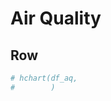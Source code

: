 

Air Quality
=====================================

Row
-------------------------------------

```r
# hchart(df_aq,
#        )
```


```r

```
